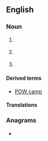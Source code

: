 {{also|pow|pow.|pōw|PoW}}
==English==

===Noun===
{{en-noun}}

# {{lb|en|military}} {{initialism of|en|prisoner of war}}
#: {{syn|en|PW|q1=Canada}}
#: {{ux|en|After his capture he was taken to a camp for '''POWs'''.}}
# {{lb|en|religion}} {{initialism of|en|place of worship}}
# {{lb|en|cryptocurrencies}} {{alternative case form of|en|PoW|t=proof of work}}

====Derived terms====
* [[POW camp]]

====Translations====
{{trans-top|initialism of prisoner of war}}
{{trans-mid}}
{{trans-bottom}}

===Anagrams===
* {{anagrams|en|a=opw|WOP|Wop|wop}}